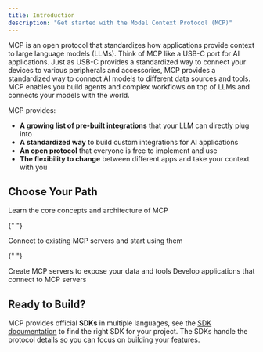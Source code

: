 ```yaml
---
title: Introduction
description: "Get started with the Model Context Protocol (MCP)"
---
```


MCP is an open protocol that standardizes how applications provide context to large language models (LLMs). Think of MCP like a USB-C port for AI applications. Just as USB-C provides a standardized way to connect your devices to various peripherals and accessories, MCP provides a standardized way to connect AI models to different data sources and tools. MCP enables you build agents and complex workflows on top of LLMs and connects your models with the world.

MCP provides:

- **A growing list of pre-built integrations** that your LLM can directly plug into
- **A standardized way** to build custom integrations for AI applications
- **An open protocol** that everyone is free to implement and use
- **The flexibility to change** between different apps and take your context with you

## Choose Your Path

<CardGroup cols={2}>
  <Card title="Understand Concepts" icon="book" href="/docs/learn/architecture">
    Learn the core concepts and architecture of MCP
  </Card>

{" "}

<Card title="Use MCP" icon="plug" href="/docs/tutorials/use-remote-mcp-server">
  Connect to existing MCP servers and start using them
</Card>

{" "}

<Card title="Build Servers" icon="server" href="/quickstart/server">
  Create MCP servers to expose your data and tools
</Card>

  <Card title="Build Clients" icon="computer" href="/quickstart/client">
    Develop applications that connect to MCP servers
  </Card>
</CardGroup>


## Ready to Build?

MCP provides official **SDKs** in multiple languages, see the [SDK documentation](/docs/sdk) to find the right SDK for your project. The SDKs handle the protocol details so you can focus on building your features.

